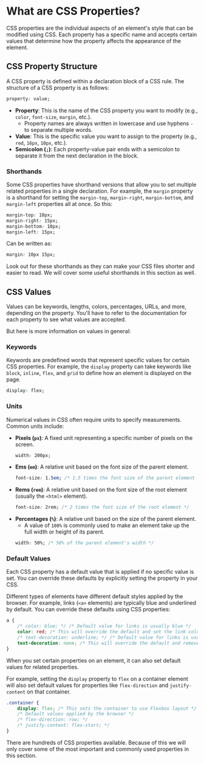 
# What are CSS Properties?
CSS properties are the individual aspects of an element's style that can be modified using CSS. Each property has a specific name and accepts certain values that determine how the property affects the appearance of the element.

## CSS Property Structure
A CSS property is defined within a declaration block of a CSS rule. The structure of a CSS property is as follows:
```css
property: value;
```

- **Property**: This is the name of the CSS property you want to modify (e.g., `color`, `font-size`, `margin`, etc.).
    - Property names are always written in lowercase and use hyphens `-` to separate multiple words.
- **Value**: This is the specific value you want to assign to the property (e.g., `red`, `16px`, `10px`, etc.).
- **Semicolon (`;`)**: Each property-value pair ends with a semicolon to separate it from the next declaration in the block.

### Shorthands
Some CSS properties have shorthand versions that allow you to set multiple related properties in a single declaration. For example, the `margin` property is a shorthand for setting the `margin-top`, `margin-right`, `margin-bottom`, and `margin-left` properties all at once.
So this:
```css
margin-top: 10px;
margin-right: 15px;
margin-bottom: 10px;
margin-left: 15px;
```
Can be written as:
```css
margin: 10px 15px;
```

Look out for these shorthands as they can make your CSS files shorter and easier to read. We will cover some useful shorthands in this section as well.

## CSS Values

Values can be keywords, lengths, colors, percentages, URLs, and more, depending on the property. You'll have to refer to the documentation for each property to see what values are accepted.

But here is more information on values in general:

### Keywords
Keywords are predefined words that represent specific values for certain CSS properties. For example, the `display` property can take keywords like `block`, `inline`, `flex`, and `grid` to define how an element is displayed on the page.

```css
display: flex;
```

### Units

Numerical values in CSS often require units to specify measurements. Common units include:
- **Pixels (`px`)**: A fixed unit representing a specific number of pixels on the screen.
    ```css
    width: 200px;
    ```
- **Ems (`em`)**: A relative unit based on the font size of the parent element.
    ```css
    font-size: 1.5em; /* 1.5 times the font size of the parent element */
    ```
- **Rems (`rem`)**: A relative unit based on the font size of the root element (usually the `<html>` element).
    ```css
    font-size: 2rem; /* 2 times the font size of the root element */
    ```
- **Percentages (`%`)**: A relative unit based on the size of the parent element.
    - A value of `100%` is commonly used to make an element take up the full width or height of its parent.
    ```css
    width: 50%; /* 50% of the parent element's width */
    ```




### Default Values
Each CSS property has a default value that is applied if no specific value is set. You can override these defaults by explicitly setting the property in your CSS.

Different types of elements have different default styles applied by the browser. For example, links (`<a>` elements) are typically blue and underlined by default. You can override these defaults using CSS properties:
```css
a {
    /* color: blue; */ /* Default value for links is usually blue */
    color: red; /* This will override the default and set the link color to red */
    /* text-decoration: underline; */ /* Default value for links is usually underline */
    text-decoration: none; /* This will override the default and remove the underline */
}
```
When you set certain properties on an element, it can also set default values for related properties. 
    
For example, setting the `display` property to `flex` on a container element will also set default values for properties like `flex-direction` and `justify-content` on that container.
```css
.container {
    display: flex; /* This sets the container to use Flexbox layout */
    /* Default values applied by the browser */
    /* flex-direction: row; */
    /* justify-content: flex-start; */
}
```



<Callout type="warning">
There are hundreds of CSS properties available. Because of this we will only cover some of the most important and commonly used properties in this section.
</Callout>

